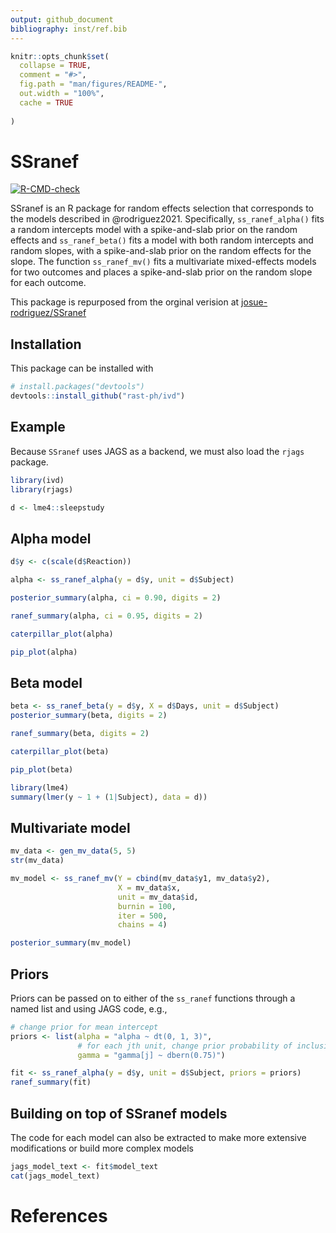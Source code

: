 ```yaml
---
output: github_document
bibliography: inst/ref.bib
---
```


<!-- README.md is generated from README.Rmd. Please edit that file -->
<!-- knit with rmarkdown::render("README.Rmd", output_format = "md_document") -->

```r
knitr::opts_chunk$set(
  collapse = TRUE,
  comment = "#>",
  fig.path = "man/figures/README-",
  out.width = "100%",
  cache = TRUE
  
)
```

# SSranef

<!-- badges: start -->
[![R-CMD-check](https://github.com/ph-rast/ivd/actions/workflows/R-CMD-check.yaml/badge.svg)](https://github.com/ph-rast/ivd/actions/workflows/R-CMD-check.yaml)
<!-- badges: end -->

SSranef is an R package for random effects selection that corresponds to the models described in @rodriguez2021. Specifically, `ss_ranef_alpha()` fits a random intercepts model with a spike-and-slab prior on the random effects and `ss_ranef_beta()` fits a model with both random intercepts and random slopes, with a spike-and-slab prior on the random effects for the slope. The function `ss_ranef_mv()` fits a multivariate mixed-effects models for two outcomes and places a spike-and-slab prior on the random slope for each outcome.

This package is repurposed from the orginal verision at [josue-rodriguez/SSranef](https://www.github.com/josue-rodriguez/SSranef)

## Installation


This package can be installed with 

``` r
# install.packages("devtools")
devtools::install_github("rast-ph/ivd")
```

## Example

Because `SSranef` uses JAGS as a backend, we must also load the `rjags` package.

```r
library(ivd)
library(rjags)

d <- lme4::sleepstudy
```

## Alpha model
```r
d$y <- c(scale(d$Reaction))

alpha <- ss_ranef_alpha(y = d$y, unit = d$Subject)

posterior_summary(alpha, ci = 0.90, digits = 2)
```

```r
ranef_summary(alpha, ci = 0.95, digits = 2)
```

```r
caterpillar_plot(alpha)
```

```r
pip_plot(alpha)
```

## Beta model
```r
beta <- ss_ranef_beta(y = d$y, X = d$Days, unit = d$Subject)
posterior_summary(beta, digits = 2)
```

```r
ranef_summary(beta, digits = 2)
```

```r
caterpillar_plot(beta)
```

```r
pip_plot(beta)
```

```r
library(lme4)
summary(lmer(y ~ 1 + (1|Subject), data = d))
```

## Multivariate model

```r
mv_data <- gen_mv_data(5, 5)
str(mv_data)

mv_model <- ss_ranef_mv(Y = cbind(mv_data$y1, mv_data$y2),
                        X = mv_data$x,
                        unit = mv_data$id,
                        burnin = 100,
                        iter = 500,
                        chains = 4)

posterior_summary(mv_model)
```


## Priors

Priors can be passed on to either of the `ss_ranef` functions through a named list and using JAGS code, e.g., 

```r
# change prior for mean intercept
priors <- list(alpha = "alpha ~ dt(0, 1, 3)",
               # for each jth unit, change prior probability of inclusion
               gamma = "gamma[j] ~ dbern(0.75)") 

fit <- ss_ranef_alpha(y = d$y, unit = d$Subject, priors = priors)
ranef_summary(fit)
```

## Building on top of SSranef models

The code for each model can also be extracted to make more extensive modifications or build more complex models

```r
jags_model_text <- fit$model_text
cat(jags_model_text)
```

# References
